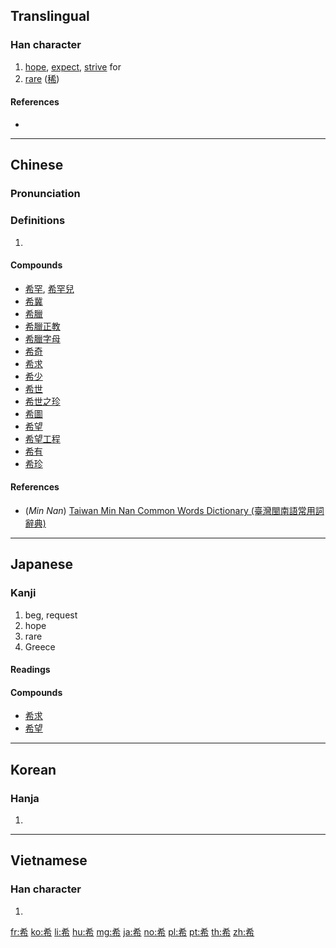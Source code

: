 {{also|稀}}
==Translingual==

===Han character===
{{Han char|rn=50|rad=巾|as=04|sn=7|four=40227|canj=KKLB|ids=⿱㐅布}}

# [[hope]], [[expect]], [[strive]] for
# [[rare]] ([[稀]])

====References====
* {{Han ref|kx=0329.180|dkj=08813|dj=0634.290|hdz=10731.190|uh=5E0C|ud=24076|bh=A7C6|bd=42950}}

----

==Chinese==
{{zh-forms}}

===Pronunciation===
{{zh-pron
|m=xī
|c=hei1
|h=
|mn=hi
|w=
|mc=y
|oc=y
|ma=|ma2=
|cat=v,a
}}

===Definitions===
{{zh-hanzi}}

# {{rfdef|zh}}

====Compounds====
* [[希罕]], [[希罕兒]]
* [[希冀]]
* [[希臘]]
* [[希臘正教]]
* [[希臘字母]]
* [[希奇]]
* [[希求]]
* [[希少]]
* [[希世]]
* [[希世之珍]]
* [[希圖]]
* [[希望]]
* [[希望工程]]
* [[希有]]
* [[希珍]]

====References====
* (''Min Nan'') [http://twblg.dict.edu.tw/holodict_new/index.html Taiwan Min Nan Common Words Dictionary (臺灣閩南語常用詞辭典)]

----

==Japanese==

===Kanji===
{{ja-kanji|grade=4|rs=巾04}}

# beg, request
# hope
# rare
# Greece {{qualifier|short for {{m|ja|希臘|tr=Girishia}}}}

====Readings====
{{ja-readings
|goon=[[け]] (ke) {{non-joyo-reading}}
|kanon=[[き]] (ki)
|kun=[[まれ]] (mare) {{non-joyo-reading}}, [[のぞみ]] (nozomi) {{non-joyo-reading}}, [[こいねがう|こいねが.う]] ([[希う]], koinega.u) {{non-joyo-reading}}
|nanori=[[のぞ]] (nozo), [[のぞみ]] (nozomi)
}}

====Compounds====
* [[希求]]
* [[希望]]

----

==Korean==

===Hanja===
{{ko-hanja|hangeul=희|rv=hui|mr=hŭi}}

# {{defn|lang=ko|sort=巾04}}

----

==Vietnamese==

===Han character===
{{vi-hantu|[[hơi]], [[he]], [[hê]], [[hy]], [[hây]], [[hi]]|rs=巾04}}

# {{defn|lang=vi|sort=巾04}}

[[fr:希]]
[[ko:希]]
[[li:希]]
[[hu:希]]
[[mg:希]]
[[ja:希]]
[[no:希]]
[[pl:希]]
[[pt:希]]
[[th:希]]
[[zh:希]]